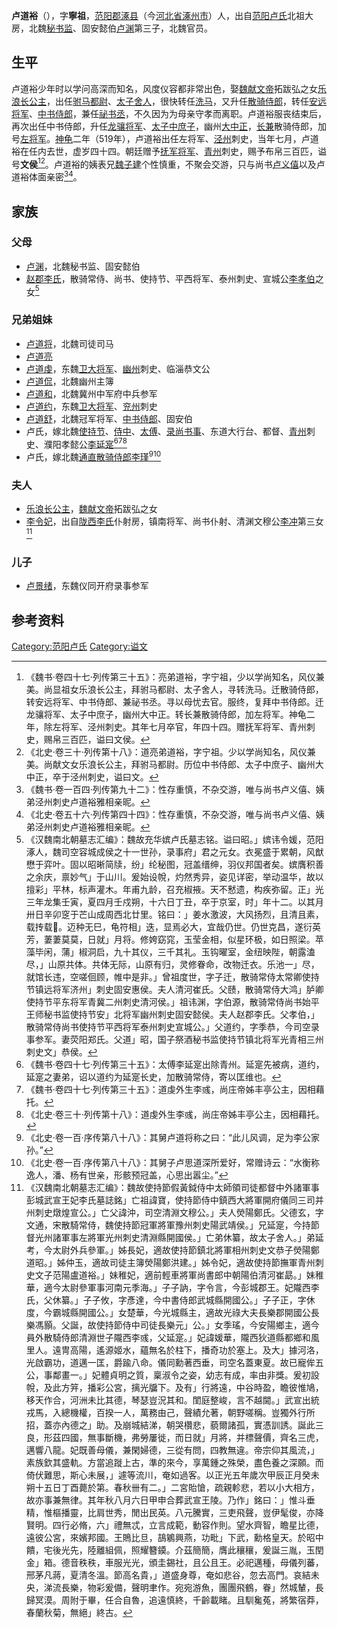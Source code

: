 '''卢道裕'''（{{bd|476年||519年||}}），字'''寧祖'''，[[范阳郡|范阳郡]][[涿县|涿县]]（今[[河北省|河北省]][[涿州市|涿州市]]）人，出自[[范阳卢氏|范阳卢氏]]北祖大房，北魏[[秘书监|秘书监]]、固安懿伯[[卢渊|卢渊]]第三子，北魏官员。

==生平==
卢道裕少年时以学问高深而知名，风度仪容都非常出色，娶[[魏献文帝|魏献文帝]]拓跋弘之女[[乐浪公主_(北魏)|乐浪长公主]]，出任[[驸马都尉|驸马都尉]]、[[太子舍人|太子舍人]]，很快转任[[洗马|洗马]]，又升任[[散骑侍郎|散骑侍郎]]，转任[[安远将军|安远将军]]、[[中书侍郎|中书侍郎]]，兼任[[祕书丞|祕书丞]]，不久因为为母亲守孝而离职。卢道裕服丧结束后，再次出任中书侍郎，升任[[龙骧将军|龙骧将军]]、[[太子中庶子|太子中庶子]]，幽州[[大中正|大中正]]，[[长兼|长兼]]散骑侍郎，加号[[左将军|左将军]]。[[神龟_(北魏)|神龟]]二年（519年），卢道裕出任左将军、[[泾州|泾州]]刺史，当年七月，卢道裕在任内去世，虚岁四十四。朝廷赠予[[抚军将军|抚军将军]]、[[青州_(古代)|青州]]刺史，赐予布帛三百匹，谥号'''文侯'''<ref>《魏书·卷四十七·列传第三十五》：亮弟道裕，字宁祖，少以学尚知名，风仪兼美。尚显祖女乐浪长公主，拜驸马都尉、太子舍人，寻转洗马。迁散骑侍郎，转安远将军、中书侍郎、兼祕书丞。寻以母忧去官。服终，复拜中书侍郎。迁龙骧将军、太子中庶子，幽州大中正。转长兼散骑侍郎，加左将军。神龟二年，除左将军、泾州刺史。其年七月卒官，年四十四。赠抚军将军、青州刺史，赐帛三百匹，谥曰文侯。</ref><ref>《北史·卷三十·列传第十八》：道亮弟道裕，字宁祖。少以学尚知名，风仪兼美。尚献文女乐浪长公主，拜驸马都尉。历位中书侍郎、太子中庶子、幽州大中正，卒于泾州刺史，谥曰文。</ref>。卢道裕的姨表兄[[魏子建|魏子建]]个性慎重，不聚会交游，只与尚书[[卢义僖|卢义僖]]以及卢道裕体面亲密<ref>《魏书·卷一百四·列传第九十二》：性存重慎，不杂交游，唯与尚书卢义僖、姨弟泾州刺史卢道裕雅相亲昵。</ref><ref>《北史·卷五十六·列传第四十四》：性存重慎，不杂交游，唯与尚书卢义僖、姨弟泾州刺史卢道裕雅相亲昵。</ref>。

==家族==
{{main|范阳卢氏世系图}}

===父母===
*[[卢渊|卢渊]]，北魏秘书监、固安懿伯
*[[赵郡李氏|赵郡李氏]]，散骑常侍、尚书、使持节、平西将军、泰州刺史、宣城公[[李孝伯|李孝伯]]之女<ref>《汉魏南北朝墓志汇编》：魏故充华嫔卢氏墓志铭。谥曰昭。」嫔讳令媛，范阳涿人，魏司空容城成侯之十一世孙，录事府」君之元女。衣冕盛于累朝，风猷懋于弈叶。固以昭晰简牍，纷」纶秘图，冠盖缙绅，羽仪邦国者矣。嫔膺积善之余庆，禀妙气」于山川。爰始设帨，灼然秀异，姿见详密，举动温华，故以擅彩」平林，标声灌木。年甫九龄，召充椒掖。天不慭遗，构疾弥留。正」光三年龙集壬寅，夏四月壬戍朔，十六日丁丑，卒于京室，时」年十二。以其月卅日辛卯窆于芒山成周西北廿里。铭曰：」姜水激波，大风扬烈，且清且素，载抟载𩗭。迈种无巳，龟符相」迭，显焉必大，宜哉仍世。仍世克昌，遂衍英芳，萋萋莫莫，日就」月将。修姱窈窕，玉莹金相，似星环极，如日照梁。苹藻毕闲，蒲」椒洞启，九十其仪，三千其礼。玉钩曜室，金纽映陛，朝露溘尽，」山原共体。共体无际，山原有归，灵修眷命，改物迁衣。乐池一」尽，就馆长违，空嗟佪顾，帷中是非。」曾祖度世，字子迁，散骑常侍太常卿使持节镇远将军济州」刺史固安惠侯。夫人清河崔氏。父赜，散骑常侍大鸿」胪卿使持节平东将军青冀二州刺史清河侯。」祖讳渊，字伯源，散骑常侍尚书始平王师秘书监使持节安」北将军幽州刺史固安懿侯。夫人赵郡李氏。父孝伯，」散骑常侍尚书使持节平西将军泰州刺史宣城公。」父道约，字季恭，今司空录事参军。妻荧阳郑氏。父道」昭，国子祭酒秘书监使持节镇北将军光青相三州刺史文」恭侯。</ref>

===兄弟姐妹===
*[[卢道将|卢道将]]，北魏司徒司马
*[[卢道亮|卢道亮]]
*[[卢道虔|卢道虔]]，东魏[[卫大将军|卫大将军]]、[[幽州|幽州]]刺史、临淄恭文公
*[[卢道侃|卢道侃]]，北魏幽州主簿
*[[卢道和|卢道和]]，北魏冀州中军府中兵参军
*[[卢道约|卢道约]]，东魏[[卫大将军|卫大将军]]、[[兖州|兖州]]刺史
*[[卢道舒|卢道舒]]，北魏冠军将军、[[中书侍郎|中书侍郎]]、固安伯
*卢氏，嫁北魏[[使持节|使持节]]、[[侍中|侍中]]、[[太傅|太傅]]、[[录尚书事|录尚书事]]、东道大行台、都督、[[青州|青州]]刺史、濮阳孝懿公[[李延寔|李延寔]]<ref>《魏书·卷四十七·列传第三十五》：太傅李延寔出除青州。延寔先被病，道约，延寔之妻弟，诏以道约为延寔长史，加散骑常侍，寄以匡维也。</ref><ref>《魏书·卷四十七·列传第三十五》：道虔外生李彧，尚庄帝姊丰亭公主，因相藉托。</ref><ref>《北史·卷三十·列传第十八》：道虔外生李彧，尚庄帝姊丰亭公主，因相藉托。</ref>
*卢氏，嫁北魏[[通直散骑侍郎|通直散骑侍郎]][[李瑾_(陇西)|李瑾]]<ref>《北史·卷一百·序传第八十八》：其舅卢道将称之曰：“此儿风调，足为李公家孙。”</ref><ref>《北史·卷一百·序传第八十八》：其舅子卢思道深所爱好，常赠诗云：“水衡称逸人，潘、杨有世亲，形骸预冠盖，心思出嚣尘。”</ref>

===夫人===
*[[乐浪公主_(北魏)|乐浪长公主]]，[[魏献文帝|魏献文帝]]拓跋弘之女
*[[李令妃|李令妃]]，出自[[陇西李氏|陇西李氏]]仆射房，镇南将军、尚书仆射、清渊文穆公[[李冲_(北魏)|李冲]]第三女<ref name=autogenerated1>《汉魏南北朝墓志汇编》：魏故使持節假黃鉞侍中太師領司徒都督中外諸軍事彭城武宣王妃李氏墓誌銘」亡祖諱寶，使持節侍中鎮西大將軍開府儀同三司并州刺史燉煌宣公。」亡父諱沖，司空清淵文穆公。」夫人熒陽鄭氏。父德玄，字文通，宋散騎常侍，魏使持節冠軍將軍豫州刺史陽武靖侯。」兄延寔，今持節督光州諸軍事左將軍光州刺史清淵縣開國侯。」亡弟休纂，故太子舍人。」弟延考，今太尉外兵參軍。」姊長妃，適故使持節鎮北將軍相州刺史文恭子熒陽鄭道昭。」姊仲玉，適故司徒主簿熒陽鄭洪建。」姊令妃，適故使持節撫軍青州刺史文子范陽盧道裕。」妹稚妃，適前輕車將軍尚書郎中朝陽伯清河崔勗。」妹稚華，適今太尉參軍事河南元季海。」子子訥，字令言，今彭城郡王。妃隴西李氏，父休纂。」子子攸，字彥達，今中書侍郎武城縣開國公。」子子正，字休度，今霸城縣開國公。」女楚華，今光城縣主，適故光祿大夫長樂郡開國公長樂馮顥。父誕，故使持節侍中司徒長樂元」公。」女季瑤，今安陽鄉主，適今員外散騎侍郎清淵世子隴西李彧，父延寔。」妃諱媛華，隴西狄道縣都鄉和風里人。遠冑高陽，遙源姬水，蘊無名於柱下，播奇功於塞上。及大」據河洛，光啟霸功，道邁一匡，爵踰八命。儀同勳著西垂，司空名蓋東夏。故已寵侔五公，事鄰畫一。」妃體貞明之質，稟淑令之姿，幼志有成，率由非獎。爰初設帨，及此方笄，播彩公宮，摛光牖下。及有」行將遠，中谷時盈，瞻彼惟鳩，移天作合，河洲未比其德，琴瑟豈況其和。閨庭整峻，言不越閫。」武宣出統戎馬，入總機權，百揆一人，萬務由己，聲績允著，朝野嗟稱。豈獨外行所招，蓋亦內德之」助。及崩城結涕，朝哭欑悲，藐爾諸孤，實憑訓誘。誕此三良，形茲四國，無事斷機，弗勞屢徙，而日就」月將，并標聲價，齊名三虎，邁響八龍。妃既善母儀，兼閑婦德，三從有問，四教無違。帝宗仰其風流，」素族欽其盛軌。方當追蹝上古，準的來今，享萬鍾之殊榮，盡色養之深願。而倚伏難思，斯心未展，」遽等流川，奄如過客。以正光五年歲次甲辰正月癸未朔十五日丁酉薨於第。春秋卌有二。」二宮貽愴，疏親軫悲，若以小大相方，故亦事兼無律。其年秋八月六日甲申合葬武宣王陵。乃作」銘曰：」惟斗垂精，惟樞播靈，比肩世秀，閒出民英。八元騰實，三吏飛聲，豈伊髦俊，亦降賢明。四行必脩，六」禮無忒，立言成範，動容作則。望水齊智，瞻星比德，遠彼公宮，來嬪邦國。王鵙比旦，鴶鵴興燕，功毗」下武，勳格皇天。於昭中饋，宅後光先，陸離組佩，照耀簪䥖。介茲簡簡，膺此穰穰，爰誕三胤，玉閏金」箱。德音秩秩，車服光光，頒圭錫社，且公且王。必祀邁種，母儀列蕃，邢茅凡蔣，夏清冬溫。節高名貴，」道盛身尊，奄如悲谷，忽去高門。哀結未央，涕流長樂，物彩爰備，聲明聿作。宛宛游魚，團團飛鶴，眷」然城輦，長歸冥漠。周附于畢，任合自魯，追遠慎終，千齡載睹。且馴毚菟，將繁宿莽，春蘭秋菊，無絕」終古。</ref>

===儿子===
*[[卢景绪|卢景绪]]，东魏仪同开府录事参军

==参考资料==
{{reflist}}

[[Category:范阳卢氏|Category:范阳卢氏]]
[[Category:谥文|Category:谥文]]